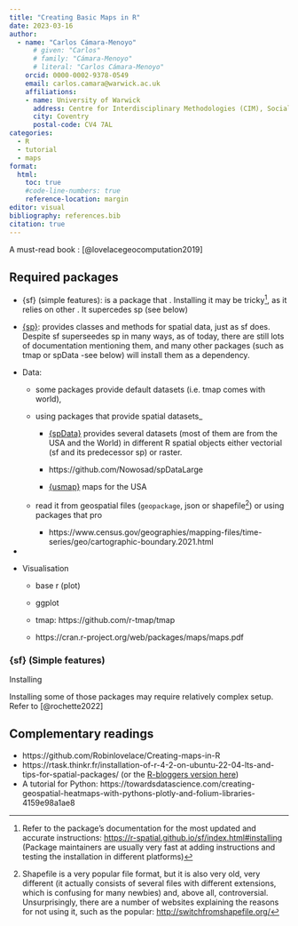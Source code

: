 ```yaml
---
title: "Creating Basic Maps in R"
date: 2023-03-16
author:  
  - name: "Carlos Cámara-Menoyo"
      # given: "Carlos"
      # family: "Cámara-Menoyo"
      # literal: "Carlos Cámara-Menoyo"
    orcid: 0000-0002-9378-0549
    email: carlos.camara@warwick.ac.uk
    affiliations:
    - name: University of Warwick
      address: Centre for Interdisciplinary Methodologies (CIM), Social Sciences Building
      city: Coventry
      postal-code: CV4 7AL
categories:
  - R
  - tutorial
  - maps
format:
  html:
    toc: true
    #code-line-numbers: true
    reference-location: margin
editor: visual
bibliography: references.bib
citation: true
---
```


A must-read book : [@lovelacegeocomputation2019]

## Required packages

-   {sf} (simple features): is a package that . Installing it may be tricky[^1], as it relies on other . It supercedes sp (see below)

-   [{sp}](https://cran.r-project.org/web/packages/sp/index.html): provides classes and methods for spatial data, just as sf does. Despite sf superseedes sp in many ways, as of today, there are still lots of documentation mentioning them, and many other packages (such as tmap or spData -see below) will install them as a dependency.

-   Data:

    -   some packages provide default datasets (i.e. tmap comes with world),

    -   using packages that provide spatial datasets\_

        -   [{spData}](https://jakubnowosad.com/spData/) provides several datasets (most of them are from the USA and the World) in different R spatial objects either vectorial (sf and its predecessor sp) or raster.

        -   https://github.com/Nowosad/spDataLarge

        -   [{usmap}](https://usmap.dev/) maps for the USA

    -   read it from geospatial files (`geopackage`, json or shapefile[^2]) or using packages that pro

        -   https://www.census.gov/geographies/mapping-files/time-series/geo/cartographic-boundary.2021.html

-   

-   Visualisation

    -   base r (plot)

    -   ggplot

    -   tmap: https://github.com/r-tmap/tmap

    -   https://cran.r-project.org/web/packages/maps/maps.pdf

[^1]: Refer to the package's documentation for the most updated and accurate instructions: [https://r-spatial.github.io/sf/index.html#installing](https://r-spatial.github.io/sf/index.html#installinghttps://r-spatial.github.io/sf/index.html#installing) (Package maintainers are usually very fast at adding instructions and testing the installation in different platforms)

[^2]: Shapefile is a very popular file format, but it is also very old, very different (it actually consists of several files with different extensions, which is confusing for many newbies) and, above all, controversial. Unsurprisingly, there are a number of websites explaining the reasons for not using it, such as the popular: <http://switchfromshapefile.org/>

### {sf} (Simple features)

Installing

Installing some of those packages may require relatively complex setup. Refer to [@rochette2022]

## Complementary readings

-   https://github.com/Robinlovelace/Creating-maps-in-R
-   https://rtask.thinkr.fr/installation-of-r-4-2-on-ubuntu-22-04-lts-and-tips-for-spatial-packages/ (or the [R-bloggers version here](https://www.r-bloggers.com/2022/08/installation-of-r-4-2-on-ubuntu-22-04-1-lts-and-tips-for-spatial-packages/))
-   A tutorial for Python: https://towardsdatascience.com/creating-geospatial-heatmaps-with-pythons-plotly-and-folium-libraries-4159e98a1ae8

